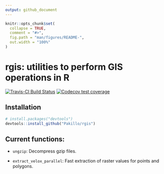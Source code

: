 ```yaml
---
output: github_document
---
```


<!-- README.md is generated from README.Rmd. Please edit that file -->

```r
knitr::opts_chunk$set(
  collapse = TRUE,
  comment = "#>",
  fig.path = "man/figures/README-",
  out.width = "100%"
)
```

# rgis: utilities to perform GIS operations in R

<!-- badges: start -->
[![Travis-CI Build Status](https://travis-ci.org/Pakillo/rgis.svg?branch=master)](https://travis-ci.org/Pakillo/rgis)
[![Codecov test coverage](https://codecov.io/gh/Pakillo/rgis/branch/master/graph/badge.svg)](https://codecov.io/gh/Pakillo/rgis?branch=master)
<!-- badges: end -->


## Installation

``` r
# install.packages("devtools")
devtools::install_github("Pakillo/rgis")
```


## Current functions:

- `ungzip`: Decompress gzip files.

- `extract_velox_parallel`: Fast extraction of raster values for points and polygons.




